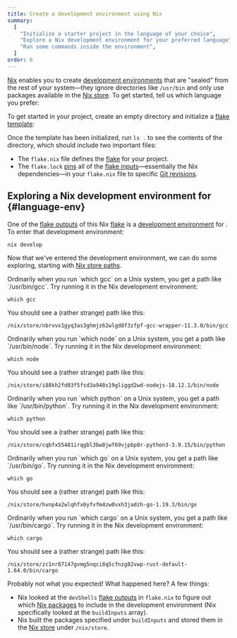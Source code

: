 ```yaml
---
title: Create a development environment using Nix
summary:
  [
    "Initialize a starter project in the language of your choice",
    "Explore a Nix development environment for your preferred language",
    "Run some commands inside the environment",
  ]
order: 6
---
```


[Nix] enables you to create [development environments][dev] that are "sealed" from the rest of your system&mdash;they ignore directories like `/usr/bin` and only use packages available in the [Nix store][store].
To get started, tell us which language you prefer:

<Languages client:load />

To get started in your <Language client:load /> project, create an empty directory and initialize a [flake template][templates]:

<Shell kind="dev" client:load />

Once the template has been initialized, run `ls .` to see the contents of the directory, which should include two important files:

- The `flake.nix` file defines the [flake][flakes] for your project.
- The `flake.lock` [pins][pinning] all of the [flake inputs][inputs]&mdash;essentially the Nix dependencies&mdash;in your `flake.nix` file to specific [Git revisions][rev].

## Exploring a Nix development environment for <Language client:load /> \{#language-env}

One of the [flake outputs][outputs] of this Nix [flake][flakes] is a [development environment][dev] for <Language client:load />.
To enter that development environment:

```shell
nix develop
```

Now that we've entered the development environment, we can do some exploring, starting with [Nix store paths][store].


<SpecificLanguage client:load lang="C++">
Ordinarily when you run `which gcc` on a Unix system, you get a path like `/usr/bin/gcc`.
Try running it in the Nix development environment:

```shell
which gcc
```

You should see a (rather strange) path like this:

```shell
/nix/store/nbrvvx1gyq3as3ghmjz62wlgd8f3zfpf-gcc-wrapper-11.3.0/bin/gcc
```
</SpecificLanguage>
<SpecificLanguage client:load lang="JavaScript">
Ordinarily when you run `which node` on a Unix system, you get a path like `/usr/bin/node`.
Try running it in the Nix development environment:

```shell
which node
```

You should see a (rather strange) path like this:

```shell
/nix/store/i88kh2fd03f5fsd3a948s19gliggd2wd-nodejs-18.12.1/bin/node
```
</SpecificLanguage>
<SpecificLanguage client:load lang="Python">
Ordinarily when you run `which python` on a Unix system, you get a path like `/usr/bin/python`.
Try running it in the Nix development environment:

```shell
which python
```

You should see a (rather strange) path like this:

```shell
/nix/store/cqbfx55481irqgbl3bw8jwf69vjpbp8r-python3-3.9.15/bin/python
```

</SpecificLanguage>
<SpecificLanguage client:load lang="Go">
Ordinarily when you run `which go` on a Unix system, you get a path like `/usr/bin/go`.
Try running it in the Nix development environment:

```shell
which go
```

You should see a (rather strange) path like this:

```shell
/nix/store/hvnp4a2wlqhfx6yfvfm4zw0vxh3jadzh-go-1.19.3/bin/go
```

</SpecificLanguage>
<SpecificLanguage client:load lang="Rust">
Ordinarily when you run `which cargo` on a Unix system, you get a path like `/usr/bin/cargo`.
Try running it in the Nix development environment:

```shell
which cargo
```

You should see a (rather strange) path like this:

```shell
/nix/store/zc1nr87147gvmg5nqci8q5cfnzg82vwp-rust-default-1.64.0/bin/cargo
```
</SpecificLanguage>

Probably not what you expected! What happened here? A few things:

- Nix looked at the `devShells` [flake outputs][outputs] in `flake.nix` to figure out which [Nix packages][packages] to include in the development environment (Nix specifically looked at the `buildInputs` array).
- Nix built the packages specified under `buildInputs` and stored them in the
  [Nix store][store] under `/nix/store`.

[dev]: /concepts/dev-env
[flakes]: /concepts/flakes
[inputs]: /concepts/flake-inputs
[nix]: https://nixos.org
[outputs]: /concepts/flake-outputs
[packages]: /concepts/packages
[pinning]: /concepts/pinning
[rev]: https://git-scm.com/docs/revisions
[store]: /concepts/nix-store
[templates]: /concepts/flake-templates
